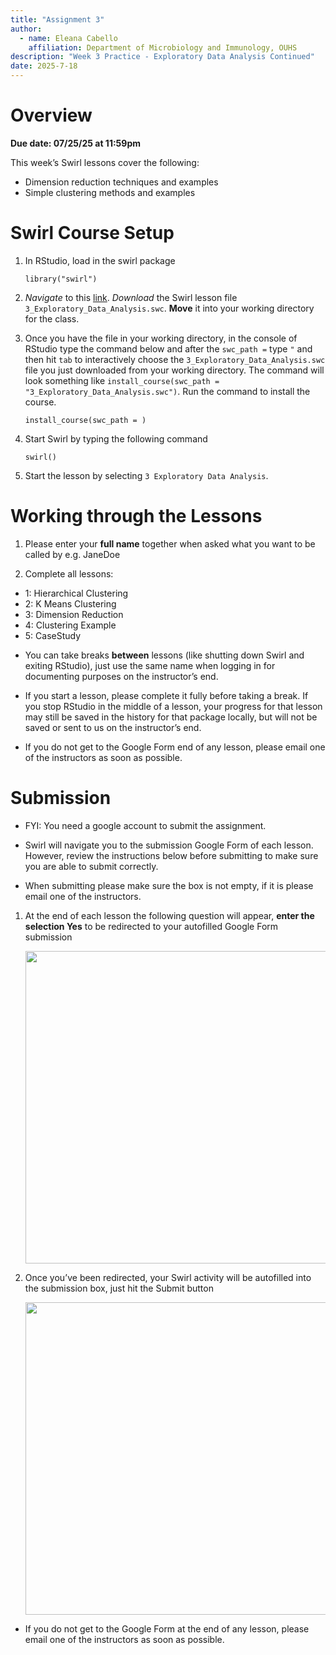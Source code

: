 ```yaml
---
title: "Assignment 3"
author: 
  - name: Eleana Cabello
    affiliation: Department of Microbiology and Immunology, OUHS
description: "Week 3 Practice - Exploratory Data Analysis Continued"
date: 2025-7-18
---
```


# Overview

**Due date: 07/25/25 at 11:59pm**

This week's Swirl lessons cover the following:

-   Dimension reduction techniques and examples
-   Simple clustering methods and examples

# Swirl Course Setup

1.  In RStudio, load in the swirl package

    `library("swirl")`

2.  *Navigate* to this [link](https://github.com/lindsaynhayes/introR2025/tree/main/swirl). *Download* the Swirl lesson file `3_Exploratory_Data_Analysis.swc`. **Move** it into your working directory for the class.

3.  Once you have the file in your working directory, in the console of RStudio type the command below and after the `swc_path =` type `"` and then hit `tab` to interactively choose the `3_Exploratory_Data_Analysis.swc` file you just downloaded from your working directory. The command will look something like `install_course(swc_path = "3_Exploratory_Data_Analysis.swc")`. Run the command to install the course.

    `install_course(swc_path = )`

4.  Start Swirl by typing the following command

    `swirl()`

5.  Start the lesson by selecting `3 Exploratory Data Analysis`.

# Working through the Lessons

1.  Please enter your **full name** together when asked what you want to be called by e.g. JaneDoe

2.  Complete all lessons:

-   1: Hierarchical Clustering
-   2: K Means Clustering
-   3: Dimension Reduction
-   4: Clustering Example
-   5: CaseStudy

::: callout-important
-   You can take breaks **between** lessons (like shutting down Swirl and exiting RStudio), just use the same name when logging in for documenting purposes on the instructor's end.

-   If you start a lesson, please complete it fully before taking a break. If you stop RStudio in the middle of a lesson, your progress for that lesson may still be saved in the history for that package locally, but will not be saved or sent to us on the instructor's end.

-   If you do not get to the Google Form end of any lesson, please email one of the instructors as soon as possible.
:::

# Submission

::: callout-note
-   FYI: You need a google account to submit the assignment.

-   Swirl will navigate you to the submission Google Form of each lesson. However, review the instructions below before submitting to make sure you are able to submit correctly.

-   When submitting please make sure the box is not empty, if it is please email one of the instructors.
:::

1.  At the end of each lesson the following question will appear, **enter the selection Yes** to be redirected to your autofilled Google Form submission

    ![](../images/L02/index_L02/google_form_redirect.png){width="500"}

2.  Once you've been redirected, your Swirl activity will be autofilled into the submission box, just hit the Submit button

    ![](../images/L02/index_L02/google_form_submission.png){width="500"}

::: callout-important
-   If you do not get to the Google Form at the end of any lesson, please email one of the instructors as soon as possible.
:::
